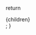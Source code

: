   return <section className="bg-amber-300">{children}</section>;
}


<Title title="Abstract" />

**\*\*Title\*\***: How [Your Project Name] Works - An End-to-End Explanation

**\*\*Abstract\*\***:
This abstract provides an overview of [Your Project Name], a [brief description of the project]. It addresses the [main problem or need it solves] and outlines the [approach/methodology] used to achieve the goal. The abstract highlights [key findings/results] and concludes by emphasizing the [impact/significance] of the project on [target audience/stakeholders].